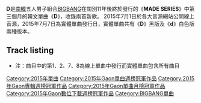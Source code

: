 {{unreferenced|time=2015-12-19T09:41:31+00:00}}
{{Infobox album
| Name        = D
| Type        = studio
| Artist      = [[BIGBANG|BIGBANG]]
| Cover       = D(BIGBANG).jpg
| Released    = {{Start date|2015|7|1}}
| Recorded    = 2015;YG Studio、[[首爾|首爾]]、[[南韓|南韓]]
| Genre       = [[韓國流行音樂|K-pop]]、[[嘻哈|嘻哈]]、[[R&B|R&B]]
| Length      = 22:46
| Label       = [[YG_Entertainment|YG Entertainment]]
| Producer    = Teddy、[[G-Dragon|G-Dragon]]
| Last album  = ''[[A_(BIGBANG單曲)|A]]''<br />(2015)
| This album  = ''D''<br />(2015)
| Next album  = ''[[E_(BIGBANG單曲)|E]]''<br />(2015)
| Misc        = '''''D'''''<br />(2015)
}}

'''D'''是[[南韓|南韓]]五人男子組合[[BIGBANG|BIGBANG]]在闊別11年後終於發行的《'''MADE SERIES'''》中第三個月的韓文單曲《'''D'''》，收錄兩首新歌。 2015年7月1日於各大音源網站公開線上音源，2015年7月7日為實體單曲發行日，實體單曲共有《'''D'''》黑版及《'''d'''》白色版兩種版本。

==Track listing==
{{Track listing
| collapsed       = no
| headline        =
| extra_column    =
| total_length    = 22:46
| all_writing     =
| all_lyrics      =
| all_music       =
| title1         = '''IF YOU'''
| lyrics1        = [[G-Dragon|G-DRAGON]]
| music1         = [[G-Dragon|G-DRAGON]],P.K,DEE.P
| length1        = 4:24
| title2         = '''맨정신 (SOBER)'''
| lyrics2        = TEDDY,[[G-Dragon|G-DRAGON]],[[T.O.P|T.O.P]]
| music2         = TEDDY,CHOICE37,[[G-Dragon|G-DRAGON]]
| length2        = 3:57
| title3         = 뱅뱅뱅 (BANG BANG BANG)
| lyrics3        = TEDDY,[[G-Dragon|G-DRAGON]]，[[T.O.P|T.O.P]]
| music3         = TEDDY,[[G-Dragon|G-DRAGON]]
| length3        = 3:50
| title4         = LOSER
| lyrics4        = [[G-Dragon|G-DRAGON]]，[[T.O.P|T.O.P]],TEDDY
| music4         = TEDDY,[[太陽_(歌手)|TAEYANG]]
| length4        = 3:39
| title5         = BAE BAE
| lyrics5        = [[G-Dragon|G-DRAGON]],TEDDY,[[T.O.P|T.O.P]]
| music5         = TEDDY,[[G-Dragon|G-DRAGON]],[[T.O.P|T.O.P]]
| length5        = 2:49
| title6         = WE LIKE 2 PARTY
| lyrics6        = TEDDY,KUSH,[[G-Dragon|G-DRAGON]],[[T.O.P|T.O.P]]
| music6         = TEDDY,KUSH,서원진,[[G-Dragon|G-DRAGON]]
| length6        = 3:15
| title7         = 맨정신 (SOBER) (Inst.)
| length7        = 0:31
| title8         = IF YOU (Inst.)
| length8        = 0:31
}}
* 注：曲目中的第1、2、7、8為線上單曲中發行而實體單曲包含所有曲目

{{BIGBANG}}
{{Gaon專輯週榜冠軍 (2015年)|2015年7月11日}}
{{Gaon單曲週榜冠軍 (2015年)|2015年7月4日}}
{{Gaon單曲月榜冠軍 (2010年代後期)|2015年7月}}
[[Category:2015年單曲|Category:2015年單曲]]
[[Category:2015年Gaon單曲週榜冠軍作品|Category:2015年Gaon單曲週榜冠軍作品]]
[[Category:2015年Gaon專輯週榜冠軍作品|Category:2015年Gaon專輯週榜冠軍作品]]
[[Category:2015年Gaon單曲月榜冠軍作品|Category:2015年Gaon單曲月榜冠軍作品]]
[[Category:2015年Gaon數位下載週榜冠軍作品|Category:2015年Gaon數位下載週榜冠軍作品]]
[[Category:BIGBANG單曲|Category:BIGBANG單曲]]